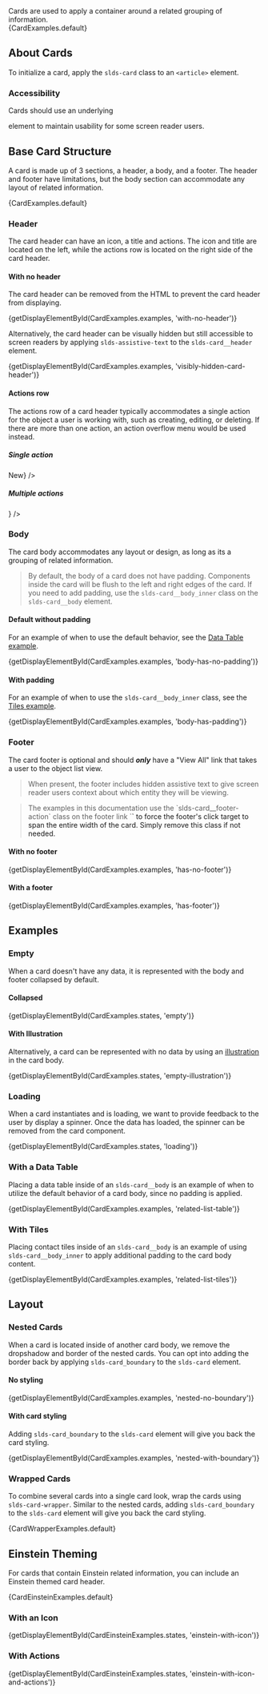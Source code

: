 
<div className="lead doc">
  Cards are used to apply a container around a related grouping of information.
</div>

<CodeView exampleOnly>
  {CardExamples.default}
</CodeView>

## About Cards

To initialize a card, apply the `slds-card` class to an `<article>` element.

### Accessibility

Cards should use an underlying <code className="doc"><article></code> element to maintain usability for some screen reader users.

## Base Card Structure

A card is made up of 3 sections, a header, a body, and a footer. The header and footer have limitations, but the body section can accommodate any layout of related information.

<CodeView>
  {CardExamples.default}
</CodeView>

### Header

The card header can have an icon, a title and actions. The icon and title are located on the left, while the actions row is located on the right side of the card header.

<Example title="Cards Header">
  <CodeView>
    <Card>
      <CardHeader
        title="Accounts"
        href="javascript:void(0);"
        symbol="account"
      />
    </Card>
  </CodeView>
</Example>

#### With no header

The card header can be removed from the HTML to prevent the card header from displaying.

<CodeView>
  {getDisplayElementById(CardExamples.examples, 'with-no-header')}
</CodeView>

Alternatively, the card header can be visually hidden but still accessible to screen readers by applying `slds-assistive-text` to the `slds-card__header` element.

<CodeView>
  {getDisplayElementById(CardExamples.examples, 'visibly-hidden-card-header')}
</CodeView>

#### Actions row

The actions row of a card header typically accommodates a single action for the object a user is working with, such as creating, editing, or deleting. If there are more than one action, an action overflow menu would be used instead.

##### Single action

<Example title="Cards Single Action">
  <CodeView>
    <Card>
      <CardHeader
        title="Accounts"
        href="javascript:void(0);"
        symbol="account"
        action={<button className="slds-button slds-button_neutral">New</button>}
      />
    </Card>
  </CodeView>
</Example>

##### Multiple actions

<Example title="Cards Multiple Actions">
  <CodeView style={{height: '10rem'}}>
    <Card>
      <CardHeader
        title="Accounts"
        href="javascript:void(0);"
        symbol="account"
        action={<ActionOverflow position="right" />}
      />
    </Card>
  </CodeView>
</Example>

### Body

The card body accommodates any layout or design, as long as its a grouping of related information.

<Blockquote type="note" header="Styling Note">
  By default, the body of a card does not have padding. Components inside the card will be flush to the left and right edges of the card. If you need to add padding, use the <code className="doc">slds-card__body_inner</code> class on the <code className="doc">slds-card__body</code> element.
</Blockquote>

#### Default without padding

For an example of when to use the default behavior, see the [Data Table example](/components/cards/#With-a-Data-Table).


<CodeView>
  {getDisplayElementById(CardExamples.examples, 'body-has-no-padding')}
</CodeView>


#### With padding

For an example of when to use the `slds-card__body_inner` class, see the [Tiles example](/components/cards/#With-Tiles).


<CodeView>
  {getDisplayElementById(CardExamples.examples, 'body-has-padding')}
</CodeView>


### Footer

The card footer is optional and should _**only**_ have a "View All" link that takes a user to the object list view.

<Blockquote type="a11y" header="Accessibility Note">
  When present, the footer includes hidden assistive text to give screen reader users context about which entity they will be viewing.
</Blockquote>

<Blockquote type="note" header="Implementation Note">
  The examples in this documentation use the `slds-card__footer-action` class on the footer link `<a>` to force the footer's click target to span the entire width of the card. Simply remove this class if not needed.
</Blockquote>

#### With no footer


<CodeView>
  {getDisplayElementById(CardExamples.examples, 'has-no-footer')}
</CodeView>


#### With a footer


<CodeView>
  {getDisplayElementById(CardExamples.examples, 'has-footer')}
</CodeView>


## Examples

### Empty

When a card doesn't have any data, it is represented with the body and footer collapsed by default.

#### Collapsed


<CodeView>
  {getDisplayElementById(CardExamples.states, 'empty')}
</CodeView>


#### With Illustration

Alternatively, a card can be represented with no data by using an [illustration](/components/illustration) in the card body.


<CodeView>
  {getDisplayElementById(CardExamples.states, 'empty-illustration')}
</CodeView>


### Loading

When a card instantiates and is loading, we want to provide feedback to the user by display a spinner. Once the data has loaded, the spinner can be removed from the card component.


<CodeView>
  {getDisplayElementById(CardExamples.states, 'loading')}
</CodeView>


### With a Data Table

Placing a data table inside of an `slds-card__body` is an example of when to utilize the default behavior of a card body, since no padding is applied.


<CodeView>
  {getDisplayElementById(CardExamples.examples, 'related-list-table')}
</CodeView>


### With Tiles

Placing contact tiles inside of an `slds-card__body` is an example of using `slds-card__body_inner` to apply additional padding to the card body content.


<CodeView>
  {getDisplayElementById(CardExamples.examples, 'related-list-tiles')}
</CodeView>


## Layout

### Nested Cards

When a card is located inside of another card body, we remove the dropshadow and border of the nested cards. You can opt into adding the border back by applying `slds-card_boundary` to the `slds-card` element.

#### No styling


<CodeView>
  {getDisplayElementById(CardExamples.examples, 'nested-no-boundary')}
</CodeView>


#### With card styling

Adding `slds-card_boundary` to the `slds-card` element will give you back the card styling.


<CodeView>
  {getDisplayElementById(CardExamples.examples, 'nested-with-boundary')}
</CodeView>


### Wrapped Cards

To combine several cards into a single card look, wrap the cards using `slds-card-wrapper`. Similar to the nested cards, adding `slds-card_boundary` to the `slds-card` element will give you back the card styling.


<CodeView>
  {CardWrapperExamples.default}
</CodeView>


## Einstein Theming

For cards that contain Einstein related information, you can include an Einstein themed card header.


<CodeView>
  {CardEinsteinExamples.default}
</CodeView>


### With an Icon


<CodeView>
  {getDisplayElementById(CardEinsteinExamples.states, 'einstein-with-icon')}
</CodeView>


### With Actions


<CodeView>
  {getDisplayElementById(CardEinsteinExamples.states, 'einstein-with-icon-and-actions')}
</CodeView>
